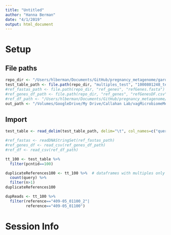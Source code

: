 ```yaml
---
title: "Untitled"
author: "Hanna Berman"
date: "4/1/2019"
output: html_document
---
```


# Setup

## File paths
```r
repo_dir <- "/Users/hlberman/Documents/GitHub/pregnancy_metagenome/gard_mapping/clade_assignments"
test_table_path <- file.path(repo_dir, "multiples_test", "1000801248_test.txt")
#ref_fastas_path <- file.path(repo_dir, "ref_genes", "refGenes.fasta")
#ref_genes_df_path <- file.path(repo_dir, "ref_genes", "refGenesDF.csv")
#ref_df_path <- "/Users/hlberman/Documents/GitHub/pregnancy_metagenome/GardnerellaMetadata.csv"
out_path <- "/Volumes/GoogleDrive/My Drive/Callahan Lab/vagMicrobiomeMetagenome/gardMapping/clade_assignments/multiples_testing"
```

## Import
```r
test_table <- read_delim(test_table_path, delim="\t", col_names=c("query", "reference", "pcntid", "length", "mismatch", "gap_open", "qstart", "qend", "rstart", "rend", "evalue", "bitscore"))

#ref_fastas <- readDNAStringSet(ref_fastas_path)
#ref_genes_df <- read_csv(ref_genes_df_path)
#ref_df <- read_csv(ref_df_path)
```


```r
tt_100 <- test_table %>%
  filter(pcntid==100)

duplicateReferences100 <- tt_100 %>%  # dataframes with multiples only
  count(query) %>%
  filter(n>1)
duplicateReferences100

dupReads <- tt_100 %>%
  filter(reference=="409-05_01100_2"|
         reference=="409-05_01100")
```

# Session Info
```r

```

